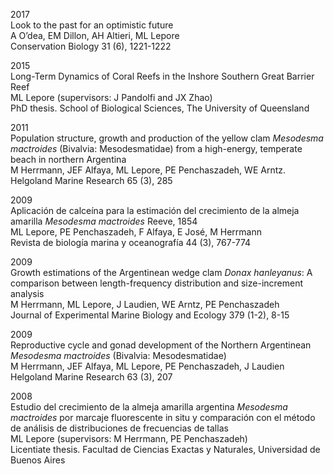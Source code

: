2017  
Look to the past for an optimistic future  
A O'dea, EM Dillon, AH Altieri, ML Lepore  
Conservation Biology 31 (6), 1221-1222  

2015  
Long-Term Dynamics of Coral Reefs in the Inshore Southern Great Barrier Reef  
ML Lepore (supervisors: J Pandolfi and JX Zhao)  
PhD thesis. School of Biological Sciences, The University of Queensland  

2011  
Population structure, growth and production of the yellow clam _Mesodesma mactroides_ (Bivalvia: Mesodesmatidae) from a high-energy, temperate beach in northern Argentina  
M Herrmann, JEF Alfaya, ML Lepore, PE Penchaszadeh, WE Arntz.   
Helgoland Marine Research 65 (3), 285  

2009  
Aplicación de calceína para la estimación del crecimiento de la almeja amarilla _Mesodesma mactroides_ Reeve, 1854  
ML Lepore, PE Penchaszadeh, F Alfaya, E José, M Herrmann  
Revista de biología marina y oceanografía 44 (3), 767-774  

2009  
Growth estimations of the Argentinean wedge clam _Donax hanleyanus_: A comparison between length-frequency distribution and size-increment analysis  
M Herrmann, ML Lepore, J Laudien, WE Arntz, PE Penchaszadeh  
Journal of Experimental Marine Biology and Ecology 379 (1-2), 8-15  

2009  
Reproductive cycle and gonad development of the Northern Argentinean _Mesodesma mactroides_ (Bivalvia: Mesodesmatidae)  
M Herrmann, JEF Alfaya, ML Lepore, PE Penchaszadeh, J Laudien  
Helgoland Marine Research 63 (3), 207  

2008  
Estudio del crecimiento de la almeja amarilla argentina _Mesodesma mactroides_ por marcaje fluorescente in situ y comparación con el método de análisis de distribuciones de frecuencias de tallas  
ML Lepore (supervisors: M Herrmann, PE Penchaszadeh)  
Licentiate thesis. Facultad de Ciencias Exactas y Naturales, Universidad de Buenos Aires  

